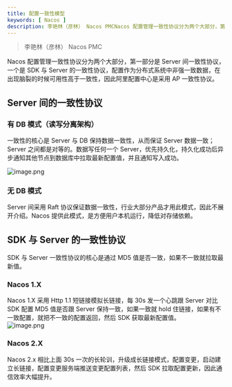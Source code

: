 ```yaml
---
title: 配置一致性模型
keywords: [ Nacos ]
description: 李艳林（彦林） Nacos PMCNacos 配置管理一致性协议分为两个大部分，第一部分是 Server 间一致性协议，一个是 SDK 与 Server 的一致性协议，配置作为分布式系统中非强一致数据，在出现脑裂的时候可用性高于一致性，因此阿里配置中心是采用 AP 一致性协议。Server 间...
---
```

> 李艳林（彦林） Nacos PMC

Nacos 配置管理一致性协议分为两个大部分，第一部分是 Server 间一致性协议，一个是 SDK 与 Server 的一致性协议，配置作为分布式系统中非强一致数据，在出现脑裂的时候可用性高于一致性，因此阿里配置中心是采用 AP 一致性协议。

<a name="MSXEc"></a>
## Server 间的一致性协议

<a name="QFDcN"></a>
### 有 DB 模式（读写分离架构）
一致性的核心是 Server 与 DB 保持数据一致性，从而保证 Server 数据一致；Server 之间都是对等的。数据写任何一个 Server，优先持久化，持久化成功后异步通知其他节点到数据库中拉取最新配置值，并且通知写入成功。

![image.png](https://cdn.nlark.com/yuque/0/2021/png/1465210/1638696617667-8289352e-9c9f-4b9f-af2c-f193ab8a9fe6.png#clientId=u3b04501a-c59e-4&from=paste&height=517&id=u2069157a&originHeight=517&originWidth=755&originalType=binary&ratio=1&rotation=0&showTitle=false&size=170846&status=done&style=none&taskId=u06ce5105-a46b-44b3-9ea9-24a40d6b9dc&title=&width=755)
<a name="fluo1"></a>
### 无 DB 模式
Server 间采用 Raft 协议保证数据一致性，行业大部分产品才用此模式，因此不展开介绍。Nacos 提供此模式，是方便用户本机运行，降低对存储依赖。

<a name="hukkX"></a>
## SDK 与 Server 的一致性协议
SDK 与 Server 一致性协议的核心是通过 MD5 值是否一致，如果不一致就拉取最新值。
<a name="bgMgw"></a>
### Nacos 1.X
Nacos 1.X 采用 Http 1.1 短链接模拟长链接，每 30s 发一个心跳跟 Server 对比 SDK 配置 MD5 值是否跟 Server 保持一致，如果一致就 hold 住链接，如果有不一致配置，就把不一致的配置返回，然后 SDK 获取最新配置值。<br />![image.png](https://cdn.nlark.com/yuque/0/2021/png/1465210/1638694463403-cca6a98d-5386-42d5-8261-13e86b76cbe1.png#clientId=u0fc61378-96c1-4&from=paste&height=394&id=u26f1927a&originHeight=394&originWidth=529&originalType=binary&ratio=1&rotation=0&showTitle=false&size=88025&status=done&style=none&taskId=ufbadc22b-c870-47b2-8600-400634375be&title=&width=529)

<a name="atBzq"></a>
### Nacos 2.X
Nacos 2.x 相比上面 30s 一次的长轮训，升级成长链接模式，配置变更，启动建立长链接，配置变更服务端推送变更配置列表，然后 SDK 拉取配置更新，因此通信效率大幅提升。
